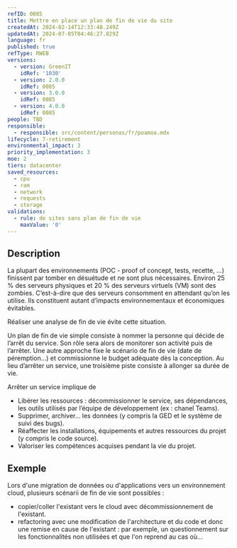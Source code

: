 ```yaml
---
refID: 0085
title: Mettre en place un plan de fin de vie du site
createdAt: 2024-02-14T12:33:48.249Z
updatedAt: 2024-07-05T04:46:27.829Z
language: fr
published: true
refType: RWEB
versions:
  - version: GreenIT
    idRef: '1030'
  - version: 2.0.0
    idRef: 0085
  - version: 3.0.0
    idRef: 0085
  - version: 4.0.0
    idRef: 0085
people: TBD
responsible:
  - responsible: src/content/personas/fr/poamoa.mdx
lifecycle: 7-retirement
environmental_impact: 3
priority_implementation: 3
moe: 2
tiers: datacenter
saved_resources:
  - cpu
  - ram
  - network
  - requests
  - storage
validations:
  - rule: de sites sans plan de fin de vie
    maxValue: '0'
---
```


## Description

La plupart des environnements (POC - proof of concept, tests, recette, …) finissent par tomber en désuétude et ne sont plus nécessaires. Environ 25 % des serveurs physiques et 20 % des serveurs virtuels (VM) sont des zombies. C’est-à-dire que des serveurs consomment en attendant qu’on les utilise. Ils constituent autant d’impacts environnementaux et économiques évitables.

Réaliser une analyse de fin de vie évite cette situation.

Un plan de fin de vie simple consiste à nommer la personne qui décide de l’arrêt du service. Son rôle sera alors de monitorer son activité puis de l’arrêter. Une autre approche fixe le scénario de fin de vie (date de péremption…) et commissionne le budget adéquate dès la conception. Au lieu d’arrêter un service, une troisième piste consiste à allonger sa durée de vie.

Arrêter un service implique de

* Libérer les ressources : décommissionner le service, ses dépendances, les outils utilisés par l’équipe de développement (ex : chanel Teams).
* Supprimer, archiver… les données (y compris la GED et le système de suivi des bugs).
* Réaffecter les installations, équipements et autres ressources du projet (y compris le code source).
* Valoriser les compétences acquises pendant la vie du projet.

## Exemple

Lors d'une migration de données ou d'applications vers un environnement cloud, plusieurs scénarii de fin de vie sont possibles :

* copier/coller l'existant vers le cloud avec décommissionnement de l'existant.
* refactoring avec une modification de l'architecture et du code et donc une remise en cause de l'existant : par exemple, un questionnement sur les fonctionnalités non utilisées et que l'on reprend au cas où…
